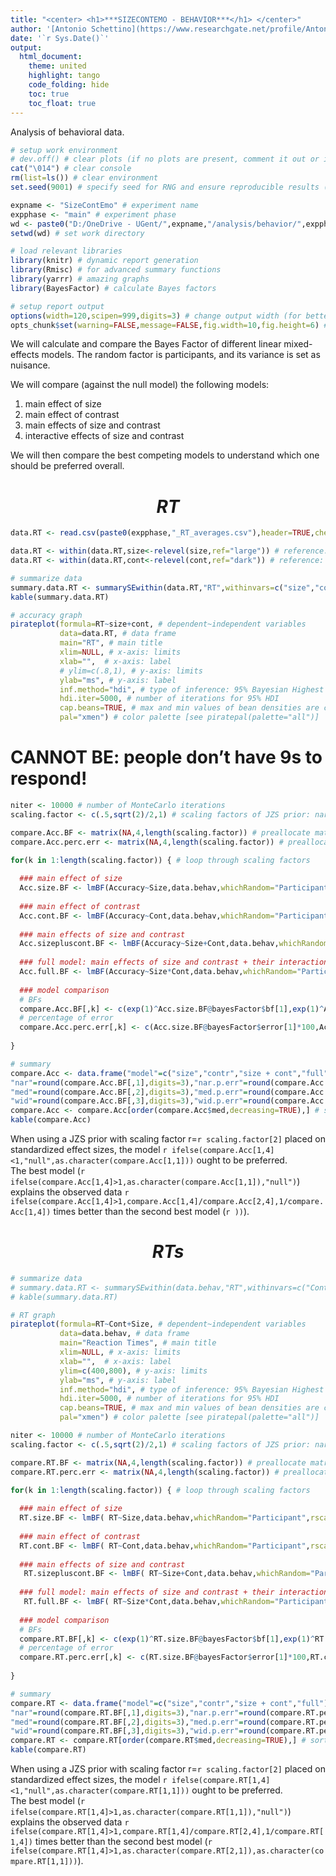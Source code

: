 ```yaml
---
title: "<center> <h1>***SIZECONTEMO - BEHAVIOR***</h1> </center>"
author: '[Antonio Schettino](https://www.researchgate.net/profile/Antonio_Schettino2 "Antonio Schettino")'
date: '`r Sys.Date()`'
output:
  html_document:
    theme: united
    highlight: tango
    code_folding: hide
    toc: true
    toc_float: true
---
```


Analysis of behavioral data.

```r
# setup work environment
# dev.off() # clear plots (if no plots are present, comment it out or it will throw an error)
cat("\014") # clear console
rm(list=ls()) # clear environment
set.seed(9001) # specify seed for RNG and ensure reproducible results (it's over 9000!)

expname <- "SizeContEmo" # experiment name
expphase <- "main" # experiment phase
wd <- paste0("D:/OneDrive - UGent/",expname,"/analysis/behavior/",expphase,"/") # work directory
setwd(wd) # set work directory

# load relevant libraries
library(knitr) # dynamic report generation
library(Rmisc) # for advanced summary functions
library(yarrr) # amazing graphs
library(BayesFactor) # calculate Bayes factors

# setup report output
options(width=120,scipen=999,digits=3) # change output width (for better printing), disable scientific notation (default: scipen=0), constrain output to 4 decimals
opts_chunk$set(warning=FALSE,message=FALSE,fig.width=10,fig.height=6) # for each chunk, display the output but not the R code (echo=FALSE), no package warnings (message=FALSE), no package messages (message=FALSE), width and height of all figures
```

We will calculate and compare the Bayes Factor of different linear mixed-effects models. The random factor is participants, and its variance is set as nuisance.   
   
We will compare (against the null model) the following models:   
   
1. main effect of size
2. main effect of contrast
3. main effects of size and contrast
4. interactive effects of size and contrast
   
We will then compare the best competing models to understand which one should be preferred overall.   

<center> <h1>*RT*</h1> </center>

```r
data.RT <- read.csv(paste0(expphase,"_RT_averages.csv"),header=TRUE,check.names=FALSE) # load data (check.names=FALSE eliminates the "X" at the beginning of each timepoint)

data.RT <- within(data.RT,size<-relevel(size,ref="large")) # reference: large size
data.RT <- within(data.RT,cont<-relevel(cont,ref="dark")) # reference: high contrast
```

```r
# summarize data
summary.data.RT <- summarySEwithin(data.RT,"RT",withinvars=c("size","cont"),idvar="participant")
kable(summary.data.RT)

# accuracy graph
pirateplot(formula=RT~size+cont, # dependent~independent variables
           data=data.RT, # data frame
           main="RT", # main title
           xlim=NULL, # x-axis: limits
           xlab="",  # x-axis: label
           # ylim=c(.8,1), # y-axis: limits
           ylab="ms", # y-axis: label
           inf.method="hdi", # type of inference: 95% Bayesian Highest Density Interval (HDI)
           hdi.iter=5000, # number of iterations for 95% HDI
           cap.beans=TRUE, # max and min values of bean densities are capped at the limits found in the data
           pal="xmen") # color palette [see piratepal(palette="all")]
```  

##############################################
# CANNOT BE: people don't have 9s to respond!
##############################################















```r

niter <- 10000 # number of MonteCarlo iterations
scaling.factor <- c(.5,sqrt(2)/2,1) # scaling factors of JZS prior: narrow, medium, wide)

compare.Acc.BF <- matrix(NA,4,length(scaling.factor)) # preallocate matrix with all BF10
compare.Acc.perc.err <- matrix(NA,4,length(scaling.factor)) # preallocate matrix with all % errors

for(k in 1:length(scaling.factor)) { # loop through scaling factors
  
  ### main effect of size
  Acc.size.BF <- lmBF(Accuracy~Size,data.behav,whichRandom="Participant",rscaleFixed=scaling.factor[k],rscaleRandom="nuisance",rscaleCont="medium",iterations=niter,posterior=FALSE)
  
  ### main effect of contrast
  Acc.cont.BF <- lmBF(Accuracy~Cont,data.behav,whichRandom="Participant",rscaleFixed=scaling.factor[k],rscaleRandom="nuisance",rscaleCont="medium",iterations=niter,posterior=FALSE)
  
  ### main effects of size and contrast
  Acc.sizepluscont.BF <- lmBF(Accuracy~Size+Cont,data.behav,whichRandom="Participant",rscaleFixed=scaling.factor[k],rscaleRandom="nuisance",rscaleCont="medium",iterations=niter,posterior=FALSE)
 
  ### full model: main effects of size and contrast + their interaction
  Acc.full.BF <- lmBF(Accuracy~Size*Cont,data.behav,whichRandom="Participant",rscaleFixed=scaling.factor[k],rscaleRandom="nuisance",rscaleCont="medium",iterations=niter,posterior=FALSE)
  
  ### model comparison
  # BFs
  compare.Acc.BF[,k] <- c(exp(1)^Acc.size.BF@bayesFactor$bf[1],exp(1)^Acc.cont.BF@bayesFactor$bf[1],exp(1)^Acc.sizepluscont.BF@bayesFactor$bf[1],exp(1)^Acc.full.BF@bayesFactor$bf[1])
  # percentage of error
  compare.Acc.perc.err[,k] <- c(Acc.size.BF@bayesFactor$error[1]*100,Acc.cont.BF@bayesFactor$error[1]*100,Acc.sizepluscont.BF@bayesFactor$error[1]*100,Acc.full.BF@bayesFactor$error[1]*100)
  
}

# summary
compare.Acc <- data.frame("model"=c("size","contr","size + cont","full"),
"nar"=round(compare.Acc.BF[,1],digits=3),"nar.p.err"=round(compare.Acc.perc.err[,1],digits=3),
"med"=round(compare.Acc.BF[,2],digits=3),"med.p.err"=round(compare.Acc.perc.err[,2],digits=3),
"wid"=round(compare.Acc.BF[,3],digits=3),"wid.p.err"=round(compare.Acc.perc.err[,3],digits=3))
compare.Acc <- compare.Acc[order(compare.Acc$med,decreasing=TRUE),] # sort according to medium scaling factor (in descending order)
kable(compare.Acc)
```
   
When using a JZS prior with scaling factor r=`r scaling.factor[2]` placed on standardized effect sizes, the model `r ifelse(compare.Acc[1,4]<1,"null",as.character(compare.Acc[1,1]))` ought to be preferred.   
The best model (`r ifelse(compare.Acc[1,4]>1,as.character(compare.Acc[1,1]),"null")`) explains the observed data `r ifelse(compare.Acc[1,4]>1,compare.Acc[1,4]/compare.Acc[2,4],1/compare.Acc[1,4])` times better than the second best model (`r ))`).   

<center> <h1>*RTs*</h1> </center>

```r
# summarize data
# summary.data.RT <- summarySEwithin(data.behav,"RT",withinvars=c("Cont","Size"),idvar="Participant")
# kable(summary.data.RT)

# RT graph
pirateplot(formula=RT~Cont+Size, # dependent~independent variables
           data=data.behav, # data frame
           main="Reaction Times", # main title
           xlim=NULL, # x-axis: limits
           xlab="",  # x-axis: label
           ylim=c(400,800), # y-axis: limits
           ylab="ms", # y-axis: label
           inf.method="hdi", # type of inference: 95% Bayesian Highest Density Interval (HDI)
           hdi.iter=5000, # number of iterations for 95% HDI
           cap.beans=TRUE, # max and min values of bean densities are capped at the limits found in the data
           pal="xmen") # color palette [see piratepal(palette="all")]
```  

```r

niter <- 10000 # number of MonteCarlo iterations
scaling.factor <- c(.5,sqrt(2)/2,1) # scaling factors of JZS prior: narrow, medium, wide)

compare.RT.BF <- matrix(NA,4,length(scaling.factor)) # preallocate matrix with all BF10
compare.RT.perc.err <- matrix(NA,4,length(scaling.factor)) # preallocate matrix with all % errors

for(k in 1:length(scaling.factor)) { # loop through scaling factors
  
  ### main effect of size
  RT.size.BF <- lmBF( RT~Size,data.behav,whichRandom="Participant",rscaleFixed=scaling.factor[k],rscaleRandom="nuisance",rscaleCont="medium",iterations=niter,posterior=FALSE)
  
  ### main effect of contrast
  RT.cont.BF <- lmBF( RT~Cont,data.behav,whichRandom="Participant",rscaleFixed=scaling.factor[k],rscaleRandom="nuisance",rscaleCont="medium",iterations=niter,posterior=FALSE)
  
  ### main effects of size and contrast
   RT.sizepluscont.BF <- lmBF( RT~Size+Cont,data.behav,whichRandom="Participant",rscaleFixed=scaling.factor[k],rscaleRandom="nuisance",rscaleCont="medium",iterations=niter,posterior=FALSE)
 
  ### full model: main effects of size and contrast + their interaction
   RT.full.BF <- lmBF( RT~Size*Cont,data.behav,whichRandom="Participant",rscaleFixed=scaling.factor[k],rscaleRandom="nuisance",rscaleCont="medium",iterations=niter,posterior=FALSE)
  
  ### model comparison
  # BFs
  compare.RT.BF[,k] <- c(exp(1)^RT.size.BF@bayesFactor$bf[1],exp(1)^RT.cont.BF@bayesFactor$bf[1],exp(1)^RT.sizepluscont.BF@bayesFactor$bf[1],exp(1)^RT.full.BF@bayesFactor$bf[1])
  # percentage of error
  compare.RT.perc.err[,k] <- c(RT.size.BF@bayesFactor$error[1]*100,RT.cont.BF@bayesFactor$error[1]*100,RT.sizepluscont.BF@bayesFactor$error[1]*100,RT.full.BF@bayesFactor$error[1]*100)
  
}

# summary
compare.RT <- data.frame("model"=c("size","contr","size + cont","full"),
"nar"=round(compare.RT.BF[,1],digits=3),"nar.p.err"=round(compare.RT.perc.err[,1],digits=3),
"med"=round(compare.RT.BF[,2],digits=3),"med.p.err"=round(compare.RT.perc.err[,2],digits=3),
"wid"=round(compare.RT.BF[,3],digits=3),"wid.p.err"=round(compare.RT.perc.err[,3],digits=3))
compare.RT <- compare.RT[order(compare.RT$med,decreasing=TRUE),] # sort according to medium scaling factor (in descending order)
kable(compare.RT)
```
   
When using a JZS prior with scaling factor r=`r scaling.factor[2]` placed on standardized effect sizes, the model `r ifelse(compare.RT[1,4]<1,"null",as.character(compare.RT[1,1]))` ought to be preferred.   
The best model (`r ifelse(compare.RT[1,4]>1,as.character(compare.RT[1,1]),"null")`) explains the observed data `r ifelse(compare.RT[1,4]>1,compare.RT[1,4]/compare.RT[2,4],1/compare.RT[1,4])` times better than the second best model (`r ifelse(compare.RT[1,4]>1,as.character(compare.RT[2,1]),as.character(compare.RT[1,1]))`).   


